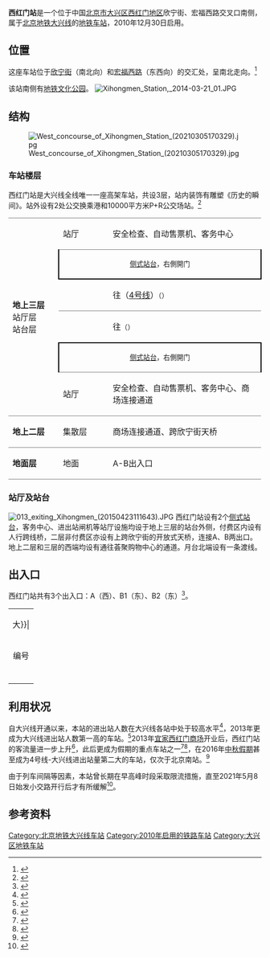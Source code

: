 {{noteTA
|G1=Railway}}
{{Infobox station
|name = 西红门
|eng_name = Xihongmen<ref>{{cite web |title=JPG格式线路图下载 |url=https://www.bjsubway.com/jpg.html |website=北京地铁 |accessdate=2020-12-30 |archive-date=2021-01-02 |archive-url=https://web.archive.org/web/20210102164451/https://www.bjsubway.com/jpg.html |dead-url=no }}</ref>
|linecolour = {{北京地铁颜色|大}}
|image = [[File:Platform_and_rail_of_Xihongmen.jpg|300px]]<br/>西红门站站台及轨行区<br/>[[File:Northbound_platform_of_Xihongmen_Station_(20201227165538).jpg|300px]]<br/>北行站台<br/>[[File:Southbound_platform_of_Xihongmen_Station_(20210305170241).jpg|300px]]<br/>南行站台
|other_name = 
|country = {{PRC}}
|borough = [[北京市|北京市]][[大兴区|大兴区]][[西红门地区|西红门地区]]
|address = 欣宁街、宏福西路交叉口南侧
|coordinates = {{Coord|39|48|40.08|N|116|21|33.67|E|display=inline,title|type:railwaystation}}
|elevation = 
|operator = [[京港地铁|北京京港地铁有限公司]]
|lines = {{北京地铁线路名|大|SL}}
|distance = 
|platform = 2座[[侧式站台|侧式站台]]
|tracks = 2条
|bus_routes = 
|bus_stands = 
|connections = 公交站：地铁西红门站、宏福路
|structure = 高架车站
|hall = 分离式站厅
|depth = 
|levels = 
|interchange = 
|exits = 2個（分支出口共3個）
|lift = 
|escalator = 
|architect = 
|architectural_style = 
|colour = 
|type = 
|status = 运营中
|code = 
|zone = 
|classification = 
|website = 
|built = 
|opened = 2010年12月30日
|pass_year = 
|passengers = 6.9万人次（2016年[[端午节|端午假期]]）<ref name="tung_ng">{{cite news|url=http://www.mtr.bj.cn/content/details34_19683.html|title=端午假期 京港地铁所辖各线总客运量共计413.4万人次|publisher=[[京港地铁|京港地铁]]|date=2016-06-14|accessdate=2016-11-20|archive-date=2016-11-20|archive-url=https://web.archive.org/web/20161120160151/http://www.mtr.bj.cn/content/details34_19683.html|dead-url=no}}</ref>
|pass_system = 
|pass_rank = 
|mpassengers = 
|trains = 
|station_hours = 
|hours = 
|first = {{北京地铁线路名|大|S}}
:往{{北京地铁起讫站|4|L}}：05:27
:往{{北京地铁起讫站|大兴|R}}：05:58
|last = {{北京地铁线路名|大|S}}
:往{{北京地铁起讫站|4|L}}：23:07
:往{{北京地铁起讫站|大兴|R}}：23:36
|adjacent = {{Adjacent stations|system=北京地铁|line=大|left=新宫|right=高米店北|note-left=5.102km|note-mid=距离[[公益西桥站|公益西桥]]7.900km|note-right=1.810km}}
|other_services = 
|route_map = {{Routemap|inline=yes|map=
utSTRf\utSTRg~~ ~~{{rmr|Licon=U|{{stl|北京地铁|新宫}}}}
utSTRe\utSTRe
uSTR!~lhSTRa(r)\uSTR!~lhSTRa(l)
uSTR+c2!~lhSTR(r)\uABZg3!~lhSTR(l)
uABZg+1!~lhSTR(r)\uSTR+c4!~lhSTR(l)
uSTR+BSr\uSTR+BSl
uSTR+BSr\uSTR+BSl
uSTR!~lhSTRe(r)\uSTR!~lhSTRe(l)
utSTRa\utSTRa
utSTRf\utSTRg~~ ~~{{rmr|Licon=D|{{stl|北京地铁|高米店北}}}}
}}
}}
'''西红门站'''是一个位于中国[[北京市|北京市]][[大兴区|大兴区]][[西红门地区|西红门地区]]欣宁街、宏福西路交叉口南侧，属于[[北京地铁|北京地铁]][[北京地铁大兴线|大兴线]]的[[地铁车站|地铁车站]]，2010年12月30日启用。

== 位置 ==
这座车站位于[[欣宁街|欣宁街]]（南北向）和[[宏福西路|宏福西路]]（东西向）的交汇处，呈南北走向。<ref>{{cite web|url=http://www.bjghw.gov.cn/web/static/articles/catalog_14300/2009-10-19/article_ff80808123fa497b0124529f19b30013/ff80808123fa497b0124529f19b30013.html|title=轨道交通大兴线规划方案公告|publisher=[[北京市规划委员会|北京市规划委员会]]|date=2009-10-14|accessdate=2010-04-06|deadurl=yes|archiveurl=https://web.archive.org/web/20100408052854/http://www.bjghw.gov.cn/web/static/articles/catalog_14300/2009-10-19/article_ff80808123fa497b0124529f19b30013/ff80808123fa497b0124529f19b30013.html|archivedate=2010-04-08|df=}}</ref>

该站南侧有[[地铁文化公园|地铁文化公园]]。
[[File:Xihongmen_Station,_2014-03-21_01.JPG|thumb]]

== 结构 ==
[[File:West_concourse_of_Xihongmen_Station_(20210305170329).jpg|thumb]]
=== 车站楼层 ===
西红门站是大兴线全线唯一一座高架车站，共设3层，站内装饰有雕塑《历史的瞬间》。站外设有2处公交换乘港和10000平方米P+R公交场站。<ref>{{cite web|url=http://zw.bjjtw.gov.cn/jtzw/dtxx/201010/t20101029_38915.htm|title=走近轨道交通大兴线|date=2010-10-29|accessdate=2010-11-27|publisher=[[北京市交通委员会|北京市交通委员会]]}}{{dead link|date=2018年1月 |bot=InternetArchiveBot |fix-attempted=yes }}</ref>
{|cellspacing=0 cellpadding=3
|style="border-bottom:solid 1px gray;border-top:solid 1px gray;" rowspan=6 width=100|'''地上三层'''<br />站厅层<br />站台层
|style="border-top:solid 1px gray;" width=100|站厅
|style="border-top:solid 1px gray;" width=350|安全检查、自动售票机、客务中心
|-
|style="border-right:solid 2px black;border-left:solid 2px black;border-top:solid 1px gray;border-bottom:solid 2px black;" colspan=2|<center><small>[[侧式站台|侧式站台]]，右側開门</small></center>
|-
|style="border-bottom:solid 1px gray;"|{{arrow|L}}
|style="border-bottom:solid 1px gray;"|{{北京地铁线路名|大|c}}往{{站|安河桥北}}（[[北京地铁4号线|4号线]]）<small>（{{站|新宫}}）</small>
|-
|{{arrow|R}}
|{{北京地铁线路名|大|c}}往{{站|天宫院}}<small>（{{站|高米店北}}）</small>
|-
|style="border-right:solid 2px black;border-left:solid 2px black;border-top:solid 2px black;border-bottom:solid 1px gray;" colspan=2|<center><small>[[侧式站台|侧式站台]]，右側開门</small></center>
|-
|style="border-bottom:solid 1px gray;"|站厅
|style="border-bottom:solid 1px gray;"|安全检查、自动售票机、客务中心、商场连接通道
|-
|style="border-bottom:solid 1px gray;"|'''地上二层'''
|style="border-bottom:solid 1px gray;"|集散层
|style="border-bottom:solid 1px gray;"|商场连接通道、跨欣宁街天桥
|-
|style="border-bottom:solid 1px gray;"|'''地面层'''
|style="border-bottom:solid 1px gray;"|地面
|style="border-bottom:solid 1px gray;"|A-B出入口
|}

=== 站厅及站台 ===
[[File:013_exiting_Xihongmen_(20150423111643).JPG|thumb]]
西红门站设有2个[[侧式站台|侧式站台]]，客务中心、进出站闸机等站厅设施均设于地上三层的站台外侧，付费区内设有人行跨线桥，二层非付费区亦设有上跨欣宁街的开放式天桥，连接A、B两出口。地上二层和三层的西端均设有通往荟聚购物中心的通道。月台北端设有一条渡线。
{{multiple image | direction = vertical | align = center| width = 700
| image1 = Platform panorama of Xihongmen Station, northbound (20170807181340).jpg | caption1 = <center>站台全景图（安河桥北方向，2017年8月摄）</center>
| image2 = Platform panorama of Xihongmen Station, southbound (20170807181515).jpg | caption2 = <center>站台全景图（天宫院方向，2017年8月摄）</center>
}}

== 出入口 ==
西红门站共有3个出入口：A（西）、B1（东）、B2（东）<ref>{{cite web|url=http://www.mtr.bj.cn/services/peripheral.htm|title=车站周边信息|publisher=[[北京京港地铁有限公司|北京京港地铁有限公司]]|accessdate=2010-12-18|archive-date=2010-06-16|archive-url=https://web.archive.org/web/20100616155157/http://www.mtr.bj.cn/services/peripheral.htm|dead-url=no}}</ref>。
{| class="wikitable"
| colspan="5" align="center" bgcolor={{北京地铁颜色|大}}|
|-
! 编号 
! 指示 
! 建议前往的目的地
! 图片
! 无障碍设施
|-
| {{港鐵出口|A|附=升}} 
| 欣宁街 
| 欣宁街，荟聚中心，[[宜家家居|宜家家居]]西红门店
|[[File:Exit_A,_Xihongmen_Station,_Beijing_Subway.jpg|150px]]
|[[File:Exit_A_lift_of_Xihongmen_Station_(20170807161430).jpg|150px]]
|-
| {{港鐵出口|B|1}} 
|  
| 欣宁街，瑞海家园一区，兴海公园
|[[File:Exit_B1,_Xihongmen_Station,_Beijing_Subway.jpg|居中]]
|{{n/a}}
|-
| {{港鐵出口|B|2|附=升}}
| 欣宁街 
| 欣宁街，瑞海家园一区，兴海公园
|[[File:Exit_B2,_Xihongmen_Station,_Beijing_Subway.jpg|居中]]
|[[File:Accessible_Elevator_at_Exit_B2_of_Xihongmen_Station,_Beijing_Subway.jpg|居中]]
|-
| colspan="5" bgcolor="#EEEEEE" | {{港鐵出口|註=升}}
|}

== 利用状况 ==
自大兴线开通以来，本站的进出站人数在大兴线各站中处于较高水平<ref>{{cite news|url=http://www.mtr.bj.cn/content/details34_11263.html|title=大兴线开通一周年客运量达6100万人次|publisher=[[京港地铁|京港地铁]]|date=2011-12-30|accessdate=2016-11-20|archive-date=2016-11-20|archive-url=https://web.archive.org/web/20161120160145/http://www.mtr.bj.cn/content/details34_11263.html|dead-url=no}}</ref>，2013年更成为大兴线进出站人数第一高的车站。<ref>{{cite news|url=http://www.mtr.bj.cn/content/details34_11312.html|title=2013年1月14日 京港地铁全线客流突破10亿|publisher=[[京港地铁|京港地铁]]|date=2013-01-22|accessdate=2016-11-20|archive-date=2016-11-20|archive-url=https://web.archive.org/web/20161120160138/http://www.mtr.bj.cn/content/details34_11312.html|dead-url=no}}</ref>2013年[[宜家家居|宜家西红门商场]]开业后，西红门站的客流量进一步上升<ref>{{cite news|author=李佳|url=http://epaper.ynet.com/html/2013-11/10/content_22944.htm?div=-1|title=大兴宜家遇周末 入场排了一小时|publisher=[[北京青年报|北京青年报]]|date=2013-11-10|accessdate=2016-11-20|deadurl=yes|archiveurl=https://web.archive.org/web/20161120151808/http://epaper.ynet.com/html/2013-11/10/content_22944.htm?div=-1|archivedate=2016-11-20|df=}}</ref>，此后更成为假期的重点车站之一<ref>{{cite news|url=http://www.mtr.bj.cn/content/details34_14366.html|title=五一假期 京港地铁所辖线路总客运量预计达573.2万人次|publisher=[[京港地铁|京港地铁]]|date=2014-04-28|accessdate=2016-11-20|archive-date=2019-10-18|archive-url=https://web.archive.org/web/20191018050608/http://www.mtr.bj.cn/content/details34_14366.html|dead-url=no}}</ref><ref>{{cite news|url=http://www.mtr.bj.cn/content/details34_14848.html|title=中秋假期 4号线及大兴线客运总量预计达477.6万人次 14号线西段客运量预计达17万人次|publisher=[[京港地铁|京港地铁]]|date=2014-09-01|accessdate=2016-11-20|archive-date=2016-11-20|archive-url=https://web.archive.org/web/20161120160143/http://www.mtr.bj.cn/content/details34_14848.html|dead-url=no}}</ref>，在2016年[[中秋节|中秋假期]]甚至成为4号线-大兴线进出站量第二大的车站，仅次于北京南站。<ref>{{cite news|url=http://www.mtr.bj.cn/content/details34_20125.html|title=中秋假期 京港地铁所辖各线客运量共计433.3万人次|publisher=[[京港地铁|京港地铁]]|date=2016-09-18|accessdate=2016-11-20|archive-date=2016-11-20|archive-url=https://web.archive.org/web/20161120160140/http://www.mtr.bj.cn/content/details34_20125.html|dead-url=no}}</ref>

由于列车间隔等因素，本站曾长期在早高峰时段采取限流措施，直至2021年5月8日{{站|黄村西大街}}始发小交路开行后才有所缓解<ref>{{cite news|author=孙宏阳; 程功|url=https://news.bjd.com.cn/2021/05/08/82667t100.html|title=进城“长龙”没有了！北京地铁大兴线缩短发车间隔，西红门站不限流了|publisher=北京日报客户端|date=2021-05-08|accessdate=2021-06-23}}</ref>。

== 参考资料 ==
{{commonscat|Xihongmen Station}}
{{reflist}}

{{北京地铁大兴线}}

[[Category:北京地铁大兴线车站|Category:北京地铁大兴线车站]]
[[Category:2010年启用的铁路车站|Category:2010年启用的铁路车站]]
[[Category:大兴区地铁车站|Category:大兴区地铁车站]]